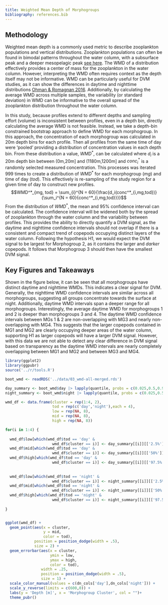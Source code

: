```yaml
---
title: Weighted Mean Depth of Morphogroups
bibliography: references.bib
---
```


## Methodology

Weighted mean depth is a commonly used metric to describe zooplankton populations and vertical distributions. Zooplankton populations can often be found in bimodal patterns throughout the water column, with a subsurface peak and a deeper mesopelagic peak [see here](./main_03_Vert-Distrib.html). The WMD of a distribution effectively provides a center of mass for the zooplankton in the water column. However, interpreting the WMD often requires context as the depth itself may not be informative. WMD can be particularly useful for DVM studies, as it can show the differences in daytime and nighttime distributions [Ohman & Romagnan 2016](https://onlinelibrary.wiley.com/doi/abs/10.1002/lno.10251). Additionally, by calculating the average WMD across multiple samples, the variability (or standard deviation) in WMD can be informative to the overall spread of the zooplankton distribution throughout the water column.

\n\n

In this study, because profiles extend to different depths and sampling effort (volume) is inconsistent between profiles, even in a depth bin, directly calculating the average WMD is not feasible. Instead, we take a depth-bin constrained bootstrap approach to define WMD for each morphogroup. In this approach, the concentration of each morphogroup was calculated in 20m depth bins for each profile. Then all profiles from the same time of day were 'pooled' providing a distribution of concentration values in each depth bin. From these distribution a value, $WMD^*$, can be calculated where $d_i$ is a 20m depth bin between (0m,20m\] and (1180m,1200m\] and $conc_i^*$ is a randomly selected measured concentration. This processes was iterated 999 times to create a distribution of $WMD^*$ for each morphogroup ($mg$) and time of day ($tod$). This effectively is re-sampling of the study region for a given time of day to construct new profiles. $$WMD^*_{mg, tod} = \sum_{i}^{N = 60}{\frac{d_i(conc^*_{i,mg,tod})}{\sum_i^{N = 60}{conc^*_{i,mg,tod}}}}$$ From the distribution of $WMD^*$, the mean and 95% confidence interval can be calculated. The confidence interval will be widened both by the spread of zooplankton through the water column and the variability between profiles. This provides the ability to directly quantify a DVM signal, as the daytime and nighttime confidence intervals should not overlap if there is a consistent and compact trend of copepods occupying distinct layers of the water column. 
\n\n 
Following the hypothesis H1, we would expect the DVM signal to be largest for Morphogroup 2, as it contains the larger and *darker* copepods. It follows that Morphogroup 3 should then have the smallest DVM signal.

## Key Figures and Takeaways

Shown in the figure below, it can be seen that all morphogroups have distinct daytime and nighttime WMDs. This indicates a clear signal for DVM. Generally, the nighttime WMD confidence intervals are similar across all morphogroups, suggesting all groups concentrate towards the surface at night. Additionally, daytime WMD intervals span a deeper range for all morphogroups. Interestingly, the average daytime WMD for morphogroups 1 and 2 is deeper than morphogroups 3 and 4. The daytime WMD confidence intervals between MGs 1 & 2 are non-overlapping with MG3 and nearly non-overlapping with MG4. This suggests that the larger copepods contained in MG1 and MG2 are clearly occupying deeper areas of the water column, supporting H1 as larger copepods will have a larger DVM signal. However, with this data we are not able to detect any clear difference in DVM signal based on transparency as the daytime WMD intervals are nearly completely overlapping between MG1 and MG2 and between MG3 and MG4.
\n\n


```r
library(ggplot2)
library(ggpubr)
source('../r/tools.R')

boot_wmd <- readRDS('../data/03_wmd-all-merged.rds')

day_summary <- boot_wmd$day |> lapply(quantile, probs = c(0.025,0.5,0.975))
night_summary <- boot_wmd$night |> lapply(quantile, probs = c(0.025,0.5,0.975))

wmd_df <- data.frame(cluster = rep(1:4, 2),
                     tod = rep(c('day','night'),each = 4),
                     low = rep(NA, 8),
                     mid = rep(NA, 8),
                     high = rep(NA, 8))

for(i in 1:4) {
  
  wmd_df$low[which(wmd_df$tod == 'day' & 
                     wmd_df$cluster == i)] <- day_summary[[i]][['2.5%']]
  wmd_df$mid[which(wmd_df$tod == 'day' & 
                     wmd_df$cluster == i)] <- day_summary[[i]][['50%']]
  wmd_df$high[which(wmd_df$tod == 'day' & 
                     wmd_df$cluster == i)] <- day_summary[[i]][['97.5%']]
  
  
  wmd_df$low[which(wmd_df$tod == 'night' & 
                     wmd_df$cluster == i)] <- night_summary[[i]][['2.5%']]
  wmd_df$mid[which(wmd_df$tod == 'night' & 
                     wmd_df$cluster == i)] <- night_summary[[i]][['50%']]
  wmd_df$high[which(wmd_df$tod == 'night' & 
                     wmd_df$cluster == i)] <- night_summary[[i]][['97.5%']]
  
}


ggplot(wmd_df) +
  geom_point(aes(x = cluster,
                 y = mid,
                 color = tod),
             position = position_dodge(width = .5),
             size = 2) +
  geom_errorbar(aes(x = cluster,
                    ymin = low,
                    ymax = high,
                    color = tod),
                width = .25,
                position = position_dodge(width = .5),
                size = 1) +
  scale_color_manual(values = c(dn_cols['day'],dn_cols['night'])) +
  scale_y_reverse(limits = c(600,0)) +
  labs(y = 'Depth [m]', x = 'Morphogroup Cluster', col = "")+
  theme_pubr()
  
```